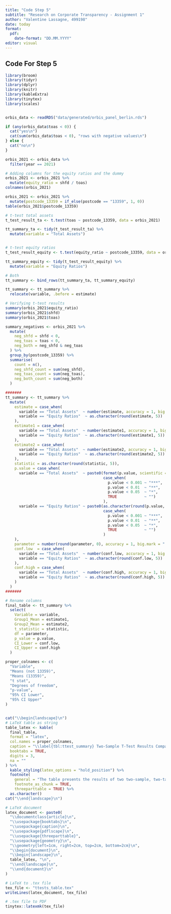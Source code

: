 ```yaml
---
title: "Code Step 5"
subtitle: "Research on Corporate Transparency - Assignment 1"
author: "Valentine Lassagne, 499198"
date: today
format: 
  pdf:
    date-format: "DD.MM.YYYY"
editor: visual
---
```


## Code For Step 5

```r
library(broom)
library(tidyr)
library(dplyr)
library(knitr)
library(kableExtra)
library(tinytex)
library(scales)


orbis_data <- readRDS("data/generated/orbis_panel_berlin.rds")

if (any(orbis_data$toas < 0)) {
  cat("yes\n")
  cat(sum(orbis_data$toas < 0), "rows with negative values\n")
} else {
  cat("no\n")
}

orbis_2021 <- orbis_data %>%
  filter(year == 2021)

# Adding columns for the equity ratios and the dummy
orbis_2021 <- orbis_2021 %>%           
  mutate(equity_ratio = shfd / toas)    
colnames(orbis_2021)

orbis_2021 <- orbis_2021 %>%
  mutate(postcode_13359 = if_else(postcode == "13359", 1, 0))
table(orbis_2021$postcode_13359)

# t-test total assets
t_test_result_ta <- t.test(toas ~ postcode_13359, data = orbis_2021)

tt_summary_ta <- tidy(t_test_result_ta) %>%
  mutate(variable = "Total Assets")


# t-test equity ratios
t_test_result_equity <- t.test(equity_ratio ~ postcode_13359, data = orbis_2021)

tt_summary_equity <- tidy(t_test_result_equity) %>%
  mutate(variable = "Equity Ratios")

# Both
tt_summary <- bind_rows(tt_summary_ta, tt_summary_equity)

tt_summary <- tt_summary %>%
  relocate(variable, .before = estimate)

# Verifying t-test results
summary(orbis_2021$equity_ratio)
summary(orbis_2021$shfd)
summary(orbis_2021$toas)

summary_negatives <- orbis_2021 %>%
  mutate(
    neg_shfd = shfd < 0,
    neg_toas = toas < 0,
    neg_both = neg_shfd & neg_toas
  ) %>%
  group_by(postcode_13359) %>%
  summarise(
    count = n(),
    neg_shfd_count = sum(neg_shfd),
    neg_toas_count = sum(neg_toas),
    neg_both_count = sum(neg_both)
  )

#######
tt_summary <- tt_summary %>%
  mutate(
    estimate = case_when(
      variable == "Total Assets"  ~ number(estimate, accuracy = 1, big.mark = "'"),
      variable == "Equity Ratios"  ~ as.character(round(estimate, 5))
    ),
    estimate1 = case_when(
      variable == "Total Assets"  ~ number(estimate1, accuracy = 1, big.mark = "'"),
      variable == "Equity Ratios"  ~ as.character(round(estimate1, 5))
    ),
    estimate2 = case_when(
      variable == "Total Assets"  ~ number(estimate2, accuracy = 1, big.mark = "'"),
      variable == "Equity Ratios"  ~ as.character(round(estimate2, 5))
    ),
    statistic = as.character(round(statistic, 5)),
    p.value = case_when(
      variable == "Total Assets"  ~ paste0(format(p.value, scientific = TRUE),
                                           case_when(
                                             p.value < 0.001 ~ "***",
                                             p.value < 0.01  ~ "**",
                                             p.value < 0.05  ~ "*",
                                             TRUE            ~ "")
                                           ),
      variable == "Equity Ratios" ~ paste0(as.character(round(p.value, 4)),
                                           case_when(
                                             p.value < 0.001 ~ "***",
                                             p.value < 0.01  ~ "**",
                                             p.value < 0.05  ~ "*",
                                             TRUE            ~ "")
                                           )
    ),
    parameter = number(round(parameter, 0), accuracy = 1, big.mark = "'"),
    conf.low  = case_when(
      variable == "Total Assets"  ~ number(conf.low, accuracy = 1, big.mark = "'"),
      variable == "Equity Ratios"  ~ as.character(round(conf.low, 5))
    ),
    conf.high = case_when(
      variable == "Total Assets"  ~ number(conf.high, accuracy = 1, big.mark = "'"),
      variable == "Equity Ratios"  ~ as.character(round(conf.high, 5))
    )
  )
#######

# Rename columns
final_table <- tt_summary %>%
  select(
    Variable = variable,
    Group1_Mean = estimate1,
    Group2_Mean = estimate2,
    t_statistic = statistic,
    df = parameter,
    p_value = p.value,
    CI_Lower = conf.low,
    CI_Upper = conf.high
  )

proper_colnames <- c(
  "Variable",
  "Means (not 13359)",
  "Means (13359)",
  "t stat",
  "Degrees of freedom",
  "p-value",
  "95% CI Lower",
  "95% CI Upper"
)


cat("\\begin{landscape}\n") 
# LaTeX table as string
table_latex <- kable(
  final_table,
  format = "latex",
  col.names = proper_colnames,
  caption = "\\label{tbl:ttest_summary} Two-Sample T-Test Results Comparing Total Assets and Equity Ratios between Firms in Postal Code 13359 and the Rest of Berlin (2021)",
  booktabs = TRUE,
  digits = 3,
  na = ""
) %>%
  kable_styling(latex_options = "hold_position") %>%
  footnote(
    general = "The table presents the results of two two-sample, two-tailed t-tests conducted for the year 2021. The tests compare the mean Total Assets and mean Equity Ratios of firms located in postal code 13359 against those of all other firms in Berlin, based on data from Orbis. The dataset contains a total of 28'009 firms, excluding 273 firms without postcode information, which means these firms could not be assigned a postcode dummy value of 0 or 1. “Total Assets” are taken directly from the Orbis variable “toas”. The “Equity Ratios” were computed as “shfd / toas”, where “shfd” represents shareholders' funds. All figures are shown in their raw units. The columns labeled “Means (not 13359)” and “Means (13359)” report the groups' averages. The p-values reflect whether differences in means are statistically significant, with significance levels: * p-value less than 0.05, ** p-value less than 0.01, *** p-value less than 0.001. Degrees of freedom are from Welch’s t-test. Confidence intervals are shown at the 95% level.",
    footnote_as_chunk = TRUE,
    threeparttable = TRUE) %>%
  as.character()
cat("\\end{landscape}\n") 

# LaTeX document
latex_document <- paste0(
  "\\documentclass{article}\n",
  "\\usepackage{booktabs}\n",
  "\\usepackage{caption}\n",
  "\\usepackage{pdflscape}\n",
  "\\usepackage{threeparttable}",
  "\\usepackage{geometry}\n",
  "\\geometry{left=1cm, right=2cm, top=2cm, bottom=2cm}\n",
  "\\begin{document}\n",
  "\\begin{landscape}\n",
  table_latex, "\n",
  "\\end{landscape}\n", 
  "\\end{document}\n"
)

# LaTeX to .tex file
tex_file <- "ttests_table.tex"
writeLines(latex_document, tex_file)

# .tex file to PDF
tinytex::latexmk(tex_file)

```
